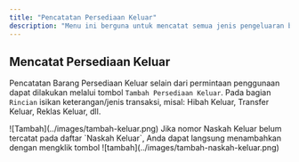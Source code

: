 ```yaml
---
title: "Pencatatan Persediaan Keluar"
description: "Menu ini berguna untuk mencatat semua jenis pengeluaran barang persediaan selain permintaan penggunaan."
---
```


## Mencatat Persediaan Keluar

Pencatatan Barang Persediaan Keluar selain dari permintaan penggunaan dapat dilakukan melalui tombol `Tambah Persediaan Keluar`. Pada bagian `Rincian` isikan keterangan/jenis transaksi, misal: Hibah Keluar, Transfer Keluar, Reklas Keluar, dll.
<Frame caption="Tampilan Halaman Pencatatan Persediaan Keluar">
    ![Tambah](../images/tambah-keluar.png)
</Frame>

<Tip>
    Jika nomor Naskah Keluar belum tercatat pada daftar `Naskah Keluar`, Anda dapat langsung menambahkan dengan mengklik tombol <Icon icon="circle-plus" iconType="solid" />
<Frame caption="Tombol untuk menambahkan Nomor Naskah Keluar">
    ![tambah](../images/tambah-naskah-keluar.png)
</Frame>
</Tip>


